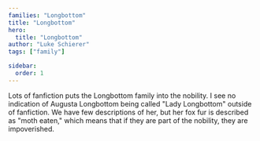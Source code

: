 ```yaml
---
families: "Longbottom"
title: "Longbottom"
hero:
  title: "Longbottom"
author: "Luke Schierer"
tags: ["family"]

sidebar:
  order: 1
---
```


<Family surn={frontmatter.surn} />


Lots of fanfiction puts the Longbottom family into the nobility.  I see no
indication of Augusta Longbottom being called "Lady Longbottom" outside of
fanfiction.  We have few descriptions of her, but her fox fur is described as
"moth eaten," which means that if they are part of the nobility, they are
impoverished.

[^200706-2]: [Harry Potter fandom wiki](https://harrypotter.fandom.com/wiki).

